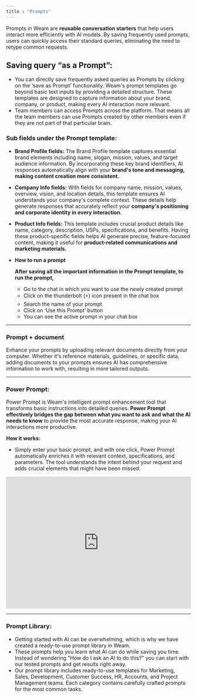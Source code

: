 ```yaml
---
title : "Prompts"
---
```


Prompts in Weam are **reusable conversation starters** that help users interact more efficiently with AI models. By saving frequently used prompts, users can quickly access their standard queries, eliminating the need to retype common requests.

## Saving query “as a Prompt”:

- You can directly save frequently asked queries as Prompts by clicking on the ‘save as Prompt’ functionality. Weam's prompt templates go beyond basic text inputs by providing a detailed structure. These templates are designed to capture information about your brand, company, or product, making every AI interaction more relevant.
- Team members can access Prompts across the platform. That means all the team members can use Prompts created by other members even if they are not part of that particular brain.

### Sub fields under the Prompt template:

- **Brand Profile fields:** The Brand Profile template captures essential brand elements including name, slogan, mission, values, and target audience information. By incorporating these key brand identifiers, AI responses automatically align with your **brand's tone and messaging, making content creation more consistent.**
- **Company Info fields:** With fields for company name, mission, values, overview, vision, and location details, this template ensures AI understands your company's complete context. These details help generate responses that accurately reflect your **company's positioning and corporate identity in every interaction.**
- **Product Info fields:** This template includes crucial product details like name, category, description, USPs, specifications, and benefits. Having these product-specific fields helps AI generate precise, feature-focused content, making it useful for **product-related communications and marketing materials.**

- **How to run a prompt**
    
    **After saving all the important information in the Prompt template, to run the prompt,**
    
    - Go to the chat in which you want to use the newly created prompt
    - Click on the thunderbolt (⚡️) icon present in the chat box
    - Search the name of your prompt
    - Click on ‘Use this Prompt’ button
    - You can see the active prompt in your chat box
---

### Prompt + document

Enhance your prompts by uploading relevant documents directly from your computer. Whether it's reference materials, guidelines, or specific data, adding documents to your prompts ensures AI has comprehensive information to work with, resulting in more tailored outputs.

---

### Power Prompt:

Power Prompt is Weam's intelligent prompt enhancement tool that transforms basic instructions into detailed queries. **Power Prompt effectively bridges the gap between what you want to ask and what the AI needs to know** to provide the most accurate response, making your AI interactions more productive.

**How it works:**

- Simply enter your basic prompt, and with one click, Power Prompt automatically enriches it with relevant context, specifications, and parameters. The tool understands the intent behind your request and adds crucial elements that might have been missed.

<iframe
  width="100%"
  height="360"
  src="https://www.youtube.com/embed/B_eenFMOZ1s"
  title="Power Prompt"
  frameBorder="0"
  allow="autoplay; encrypted-media"
  allowFullScreen
  style={{ borderRadius: '0.5rem' }}
></iframe>

---
### Prompt Library:

- Getting started with AI can be overwhelming, which is why we have created a ready-to-use prompt library in Weam.
- These prompts help you learn what AI can do while saving you time. Instead of wondering "How do I ask an AI to do this?" you can start with our tested prompts and get results right away.
- Our prompt library includes ready-to-use templates for Marketing, Sales, Development, Customer Success, HR, Accounts, and Project Management teams. Each category contains carefully crafted prompts for the most common tasks.
